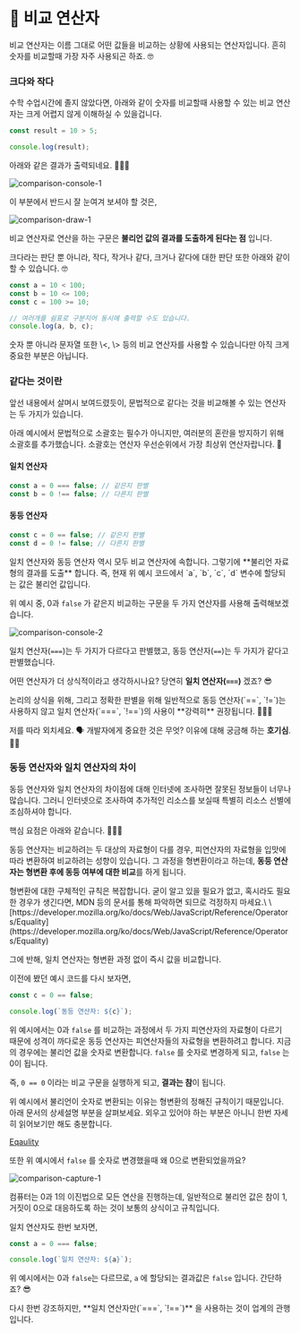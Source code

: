 # 📗 비교 연산자

비교 연산자는 이름 그대로 어떤 값들을 비교하는 상황에 사용되는 연산자입니다. 흔히 숫자를 비교할때 가장 자주 사용되곤 하죠. 🤓

### 크다와 작다

수학 수업시간에 졸지 않았다면, 아래와 같이 숫자를 비교할때 사용할 수 있는 비교 연산자는 크게 어렵지 않게 이해하실 수 있을겁니다.

```javascript copy
const result = 10 > 5;

console.log(result);
```

아래와 같은 결과가 출력되네요. 💁🏻‍♂️

![comparison-console-1](/images/posts/comparison-console-1.png)

이 부분에서 반드시 잘 눈여겨 보셔야 할 것은,

![comparison-draw-1](/images/posts/comparison-draw-1.svg)

비교 연산자로 연산을 하는 구문은 **불리언 값의 결과를 도출하게 된다는 점** 입니다.

크다라는 판단 뿐 아니라, 작다, 작거나 같다, 크거나 같다에 대한 판단 또한 아래와 같이 할 수 있습니다. 🤓

```javascript copy
const a = 10 < 100;
const b = 10 <= 100;
const c = 100 >= 10;

// 여러개를 쉼표로 구분지어 동시에 출력할 수도 있습니다.
console.log(a, b, c);
```

<Callout>
숫자 뿐 아니라 문자열 또한 \<, \> 등의 비교 연산자를 사용할 수 있습니다만  아직 크게 중요한 부분은 아닙니다.
</Callout>

### 같다는 것이란

앞선 내용에서 살며시 보여드렸듯이, 문법적으로 같다는 것을 비교해볼 수 있는 연산자는 두 가지가 있습니다.

<Callout>
  아래 예시에서 문법적으로 소괄호는 필수가 아니지만, 여러분의 혼란을 방지하기
  위해 소괄호를 추가했습니다. 소괄호는 연산자 우선순위에서 가장 최상위
  연산자랍니다. 🙂
</Callout>

#### 일치 연산자

```javascript copy
const a = 0 === false; // 같은지 판별
const b = 0 !== false; // 다른지 판별
```

#### 동등 연산자

```javascript copy
const c = 0 == false; // 같은지 판별
const d = 0 != false; // 다른지 판별
```

<Callout>
  일치 연산자와 동등 연산자 역시 모두 비교 연산자에 속합니다. 그렇기에 **불리언
  자료형의 결과를 도출** 합니다. 즉, 현재 위 예시 코드에서 `a`, `b`, `c`, `d`
  변수에 할당되는 값은 불리언 값입니다.
</Callout>

위 예시 중, 0과 `false` 가 같은지 비교하는 구문을 두 가지 연산자를 사용해 출력해보겠습니다.

![comparison-console-2](/images/posts/comparison-console-2.png)

일치 연산자(`===`)는 두 가지가 다르다고 판별했고, 동등 연산자(`==`)는 두 가지가 같다고 판별했습니다.

어떤 연산자가 더 상식적이라고 생각하시나요? 당연히 **일치 연산자(`===`)** 겠죠? 😎

<Callout>
논리의 상식을 위해, 그리고 정확한 판별을 위해 일반적으로 동등 연산자(`==`, `!=`)는 사용하지 않고 일치 연산자(`===`, `!==`)의 사용이 **강력히** 권장됩니다. 💁🏻‍♂️

</Callout>

저를 따라 외치세요. 🗣️ 개발자에게 중요한 것은 무엇? 이유에 대해 궁금해 하는 **호기심**. 👂🏻

### 동등 연산자와 일치 연산자의 차이

동등 연산자와 일치 연산자의 차이점에 대해 인터넷에 조사하면 잘못된 정보들이 너무나 많습니다. 그러니 인터넷으로 조사하여 추가적인 리소스를 보실때 특별히 리소스 선별에 조심하셔야 합니다.

핵심 요점은 아래와 같습니다. 💁🏻‍♂️

동등 연산자는 비교하려는 두 대상의 자료형이 다를 경우, 피연산자의 자료형을 입맛에 따라 변환하여 비교하려는 성향이 있습니다. 그 과정을 형변환이라고 하는데, **동등 연산자는 형변환 후에 동등 여부에 대한 비교**를 하게 됩니다.

<Callout>
  형변환에 대한 구체적인 규칙은 복잡합니다. 굳이 알고 있을 필요가 없고, 혹시라도
  필요한 경우가 생긴다면, MDN 등의 문서를 통해 파악하면 되므로 걱정하지 마세요.\
  \
  [https://developer.mozilla.org/ko/docs/Web/JavaScript/Reference/Operators/Equality](https://developer.mozilla.org/ko/docs/Web/JavaScript/Reference/Operators/Equality)
</Callout>

그에 반해, 일치 연산자는 형변환 과정 없이 즉시 값을 비교합니다.

이전에 봤던 예시 코드를 다시 보자면,

```javascript copy
const c = 0 == false;

console.log(`동등 연산자: ${c}`);
```

위 예시에서는 0과 `false` 를 비교하는 과정에서 두 가지 피연산자의 자료형이 다르기 때문에 성격이 까다로운 동등 연산자는 피연산자들의 자료형을 변환하려고 합니다. 지금의 경우에는 불리언 값을 숫자로 변환합니다. `false` 를 숫자로 변경하게 되고, `false` 는 0이 됩니다.

즉, `0 == 0` 이라는 비교 구문을 실행하게 되고, **결과는 참**이 됩니다.

위 예시에서 불리언이 숫자로 변환되는 이유는 형변환의 정해진 규칙이기 때문입니다. 아래 문서의 상세설명 부분을 살펴보세요. 외우고 있어야 하는 부분은 아니니 한번 자세히 읽어보기만 해도 충분합니다.

[Eqaulity]("https://developer.mozilla.org/ko/docs/Web/JavaScript/Reference/Operators/Equality#%EC%83%81%EC%84%B8_%EC%84%A4%EB%AA%85")

또한 위 예시에서 `false` 를 숫자로 변경했을때 왜 0으로 변환되었을까요?

![comparison-capture-1](/images/posts/comparison-capture-1.png)

컴퓨터는 0과 1의 이진법으로 모든 연산을 진행하는데, 일반적으로 불리언 값은 참이 1, 거짓이 0으로 대응하도록 하는 것이 보통의 상식이고 규칙입니다.

일치 연산자도 한번 보자면,

```javascript copy
const a = 0 === false;

console.log(`일치 연산자: ${a}`);
```

위 예시에서는 0과 `false`는 다르므로, `a` 에 할당되는 결과값은 `false` 입니다. 간단하죠? 😎

<Callout>
  다시 한번 강조하지만, **일치 연산자만(`===`, `!==`)** 을 사용하는 것이 업계의
  관행입니다.
</Callout>
